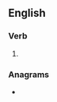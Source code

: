 ==English==

===Verb===
{{head|en|present participle}}

# {{present participle of|sole|lang=en|nocat=1}}

===Anagrams===
* {{anagrams|en|Gilson|Goslin|Ligons|Lingos|lingos|logins|logs in|losing}}